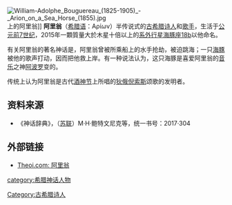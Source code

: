 {{Otheruses|阿里翁 (神马)|subject=古希腊歌手阿里翁|other=希腊神话中的神马}}
[[File:William-Adolphe_Bouguereau_(1825-1905)_-_Arion_on_a_Sea_Horse_(1855).jpg|thumb]]上的阿里翁]]
'''阿里翁'''（[[希腊语|希腊语]]：Αρίων）半传说式的[[古希腊|古希腊]][[诗人|诗人]]和[[歌手|歌手]]，{{Fact|据说}}生活于[[公元前7世纪|公元前7世纪]]，2015年一顆質量大於木星十倍以上的[[系外行星|系外行星]][[海豚座18|海豚座18b]]以他命名。

有关阿里翁的著名神话是，阿里翁曾被所乘船上的水手抢劫，被迫跳海；一只[[海豚|海豚]]被他的歌声打动，因而把他救上岸。有一种说法认为，这只海豚是喜爱阿里翁的[[音乐|音乐]]之神[[阿波罗|阿波罗]]变的。

传统上认为阿里翁是古代[[酒神节|酒神节]]上所唱的[[狄俄倪索斯|狄俄倪索斯]]颂歌的发明者。

==资料来源==
*《神话辞典》，（[[苏联|苏联]]）M·H·鲍特文尼克等，统一书号：2017·304 
==外部链接==
*[http://www.theoi.com/ Theoi.com: 阿里翁] {{Wayback|url=http://www.theoi.com/ |date=20130530075409 }}

{{Authority control}}
[[category:希腊神话人物|category:希腊神话人物]]
[[Category:古希腊诗人|Category:古希腊诗人]]